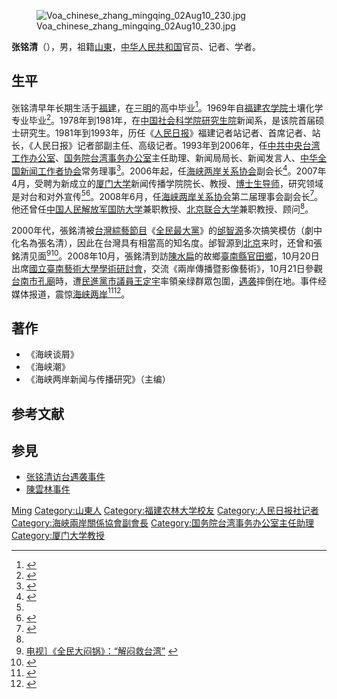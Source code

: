 [[File:Voa_chinese_zhang_mingqing_02Aug10_230.jpg|thumb]]

'''张铭清'''（{{bd|1946年||||catIdx=Z张}}），男，祖籍[[山東|山東]]，[[中华人民共和国|中华人民共和国]]官员、记者、学者。

== 生平 ==
张铭清早年长期生活于[[福建|福建]]，在[[三明市|三明]]的高中毕业<ref>{{Cite web   |url =http://www.cctv.com/health/special/fangtan/zhangmingqing/index.shtml   |title =对话张铭清   |author =   |date =   |publisher =央视网   |language =   |accessdate =2017-10-11   |quote =   |archive-date =2017-10-11   |archive-url =https://web.archive.org/web/20171011233341/http://www.cctv.com/health/special/fangtan/zhangmingqing/index.shtml   |dead-url =no   }}</ref>。1969年自[[福建农林大学|福建农学院]]土壤化学专业毕业<ref>{{Cite web |url = http://news.fznews.com.cn/kjww/2010-6-7/201067WRD1QFV8NN224215.shtml |title = 福建农大杰出校友张铭清 7日被母校聘为客座教授 |author =  |date = 2010-06-07 |publisher = 福州新闻网 |language =  |accessdate =  |quote =  |archive-date = 2017-10-11 |archive-url = https://web.archive.org/web/20171011233004/http://news.fznews.com.cn/kjww/2010-6-7/201067WRD1QFV8NN224215.shtml |dead-url = no }}</ref>。1978年到1981年，在[[中国社会科学院研究生院|中国社会科学院研究生院]]新闻系，是该院首届硕士研究生。1981年到1993年，历任《[[人民日报|人民日报]]》福建记者站记者、首席记者、站长，《人民日报》记者部副主任、高级记者。1993年到2006年，任[[中共中央台湾工作办公室|中共中央台湾工作办公室]]、[[国务院台湾事务办公室|国务院台湾事务办公室]]主任助理、新闻局局长、新闻发言人、[[中华全国新闻工作者协会|中华全国新闻工作者协会]]常务理事<ref name=jl>{{Cite web |url = http://news.sina.com.cn/o/2008-10-22/072814611062s.shtml |title = 海协会副会长张铭清简历 |author =  |date = 2008-10-22 |publisher = 新浪 |language =  |accessdate =  |quote =  |archive-date = 2017-10-11 |archive-url = https://web.archive.org/web/20171011233134/http://news.sina.com.cn/o/2008-10-22/072814611062s.shtml |dead-url = no }}</ref>。2006年起，任[[海峡两岸关系协会|海峡两岸关系协会]]副会长<ref>{{Cite web|url =  http://www.huaxia.com/lasd/lbyl/2003/06/509080.html?id=19190/3b9a9|title =  海峡两岸关系协会|author =  |date =  2003-06-04|publisher =  华夏经纬网|language =  |accessdate =  |quote =  |archive-date =  2018-06-14|archive-url =  https://web.archive.org/web/20180614101210/http://www.huaxia.com/lasd/lbyl/2003/06/509080.html?id=19190%2F3b9a9|dead-url =  no}}</ref>。2007年4月，受聘为新成立的[[厦门大学|厦门大学]]新闻传播学院院长、教授、[[博士生导师|博士生导师]]，研究领域是对台和对外宣传<ref name=jl/><ref>{{Cite web |url = http://news.sohu.com/20070414/n249428263.shtml |title = 张铭清正式受聘厦大新闻传播学院院长 |author =  |date = 2007-04-14 |publisher = 搜狐 |language =  |accessdate =  |quote =  |archive-date = 2017-10-11 |archive-url = https://web.archive.org/web/20171011233220/http://news.sohu.com/20070414/n249428263.shtml |dead-url = no }}</ref>。2008年6月，任[[海峡两岸关系协会|海峡两岸关系协会]]第二届理事会副会长<ref>{{Cite web  |url =http://www.chinanews.com/tw/dlyw/news/2008/06-03/1270906.shtml  |title =新闻资料：海峡两岸关系协会  |author =  |date =2008-06-03  |publisher =中国新闻网  |language =  |accessdate =  |quote =  |archive-date =2017-10-11  |archive-url =https://web.archive.org/web/20171011233105/http://www.chinanews.com/tw/dlyw/news/2008/06-03/1270906.shtml  |dead-url =no  }}</ref>。他还曾任[[中国人民解放军国防大学|中国人民解放军国防大学]]兼职教授、[[北京联合大学|北京联合大学]]兼职教授、顾问<ref name=jl/>。

2000年代，張銘清被[[台灣|台灣]][[綜藝節目|綜藝節目]]《[[全民最大黨|全民最大黨]]》的[[邰智源|邰智源]]多次搞笑模仿（劇中化名為張名清），因此在台灣具有相當高的知名度。邰智源到[[北京|北京]]来时，还曾和張銘清见面<ref>[http://www.southcn.com/weekend/culture/200604060046.htm 电视］《全民大闷锅》：“解闷救台湾”] {{webarchive|url=https://web.archive.org/web/20080223090120/http://www.southcn.com/weekend/culture/200604060046.htm |date=2008-02-23 }}</ref><ref>{{Cite web |url = http://news.ifeng.com/taiwan/zhangmingqing/others/200810/1021_4861_840485.shtml |title = 张铭清在厦大遇台生“追星” |author =  |date = 2008-10-21 |publisher = 凤凰网 |language =  |accessdate =  |quote =  |archive-date = 2017-10-11 |archive-url = https://web.archive.org/web/20171011233329/http://news.ifeng.com/taiwan/zhangmingqing/others/200810/1021_4861_840485.shtml |dead-url = no }}</ref>。2008年10月，張銘清到訪[[陳水扁|陳水扁]]的故鄉[[臺南縣|臺南縣]][[官田區|官田鄉]]，10月20日出席[[國立臺南藝術大學|國立臺南藝術大學]][[學術研討會|學術研討會]]，交流《兩岸傳播暨影像藝術》，10月21日參觀[[台南市孔廟|台南市孔廟]]時，遭[[民進黨|民進黨]][[市議員|市議員]][[王定宇|王定宇]]率領亲绿群眾包圍，[[张铭清访台遇袭事件|遇袭]]摔倒在地。事件经媒体报道，震惊[[海峡两岸|海峡两岸]]<ref>{{Cite web  |url = http://tw.people.com.cn/BIG5/14810/8207124.html  |title = 張銘清在台南遭綠營支持者暴力攻擊  |author =   |date = 2008-10-21  |publisher = 人民网  |language =   |accessdate =   |quote =   |archive-date = 2009-09-03  |archive-url = https://web.archive.org/web/20090903213343/http://tw.people.com.cn/BIG5/14810/8207124.html  |dead-url = no  }}</ref><ref>{{Cite web|url =http://www.takungpao.com/news/08/10/22/LT1-978730.htm|title =大公報社論：要求嚴懲暴力分子|author =|date =2008-10-22|publisher =大公网|language =|accessdate =|quote =|deadurl =yes|archiveurl =https://web.archive.org/web/20081025051253/http://www.takungpao.com/news/08/10/22/LT1-978730.htm|archivedate =2008-10-25}}</ref>。

== 著作 ==
*《海峡谈屑》
*《海峡潮》
*《海峡两岸新闻与传播研究》（主编）

== 参考文献 ==
{{Reflist|2}}

== 参見 ==
{{commons cat|Zhang Mingqing}}
* [[张铭清访台遇袭事件|张铭清访台遇袭事件]]
* [[陳雲林事件|陳雲林事件]]

{{中华全国新闻工作者协会第六届理事会}}
{{海峡两岸关系协会第二届理事会}}

{{Authority control}}
{{DEFAULTSORT:Zhang張}}
[[Category:張姓|Ming]]
[[Category:山東人|Category:山東人]]
[[Category:福建农林大学校友|Category:福建农林大学校友]]
[[Category:人民日报社记者|Category:人民日报社记者]]
[[Category:海峽兩岸關係協會副會長|Category:海峽兩岸關係協會副會長]]
[[Category:国务院台湾事务办公室主任助理|Category:国务院台湾事务办公室主任助理]]
[[Category:厦门大学教授|Category:厦门大学教授]]